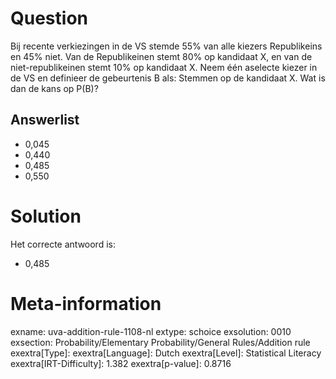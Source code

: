 Question
========

Bij recente verkiezingen in de VS stemde 55% van alle kiezers
Republikeins en 45% niet. Van de Republikeinen stemt 80% op kandidaat X,
en van de niet-republikeinen stemt 10% op kandidaat X. Neem één aselecte
kiezer in de VS en definieer de gebeurtenis B als: Stemmen op de
kandidaat X. Wat is dan de kans op P(B)?

Answerlist
----------

* 0,045
* 0,440
* 0,485
* 0,550

Solution
========

Het correcte antwoord is: 

* 0,485

Meta-information
================
exname: uva-addition-rule-1108-nl
extype: schoice
exsolution: 0010
exsection: Probability/Elementary Probability/General Rules/Addition rule
exextra[Type]: 
exextra[Language]: Dutch
exextra[Level]: Statistical Literacy
exextra[IRT-Difficulty]: 1.382
exextra[p-value]: 0.8716
